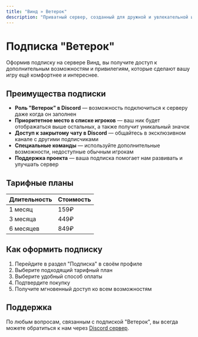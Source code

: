 ```yaml
---
title: "Винд » Ветерок"
description: "Приватный сервер, созданный для дружной и увлекательной игры."
---
```

# Подписка "Ветерок"

Оформив подписку на сервере Винд, вы получите доступ к дополнительным возможностям и привилегиям, которые сделают вашу игру ещё комфортнее и интереснее.

## Преимущества подписки

- **Роль "Ветерок" в Discord** — возможность подключиться к серверу даже когда он заполнен
- **Приоритетное место в списке игроков** — ваш ник будет отображаться выше остальных, а также получит уникальный значок
- **Доступ к закрытому чату в Discord** — общайтесь в эксклюзивном канале с другими подписчиками
- **Специальные команды** — используйте дополнительные возможности, недоступные обычным игрокам
- **Поддержка проекта** — ваша подписка помогает нам развивать и улучшать сервер

## Тарифные планы

| Длительность | Стоимость |
|--------------|-----------|
| 1 месяц | 159₽ |
| 3 месяца | 449₽ |
| 6 месяцев | 849₽ |

## Как оформить подписку

1. Перейдите в раздел "Подписка" в своём профиле
2. Выберите подходящий тарифный план
3. Выберите удобный способ оплаты
4. Подтвердите покупку
5. Получите мгновенный доступ ко всем возможностям

## Поддержка

По любым вопросам, связанным с подпиской "Ветерок", вы всегда можете обратиться к нам через [Discord сервер](https://discord.gg/VyaU5wvRMV).

